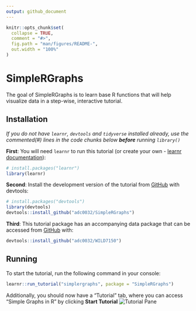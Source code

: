 ```yaml
---
output: github_document
---
```


<!-- README.md is generated from README.Rmd. Please edit that file -->

```r
knitr::opts_chunk$set(
  collapse = TRUE,
  comment = "#>",
  fig.path = "man/figures/README-",
  out.width = "100%"
)
```

# SimpleRGraphs

<!-- badges: start -->
<!-- badges: end -->

The goal of SimpleRGraphs is to learn base R functions that will help visualize data in a step-wise, interactive tutorial.

## Installation

*If you do not have `learnr`, `devtools` and `tidyverse` installed already, use the commented(#) lines in the code chunks below **before** running `library()`*

**First**: You will need `learnr` to run this tutorial (or create your own - [learnr documentation](https://rstudio.github.io/learnr/index.html)):

```r
# install.packages("learnr")
library(learnr)
```


**Second**: Install the development version of the tutorial from [GitHub](https://github.com/) with devtools:

``` r
# install.packages("devtools")
library(devtools)
devtools::install_github("adc0032/SimpleRGraphs")
```


**Third**: This tutorial package has an accompanying data package that can be accessed from [GitHub](https://github.com/) with:

```r
devtools::install_github("adc0032/WILD7150")
```

## Running

To start the tutorial, run the following command in your console:
```r
learnr::run_tutorial("simplergraphs", package = "SimpleRGraphs")
```

Additionally, you should now have a "Tutorial" tab, where you can access "Simple Graphs in R" by clicking **Start Tutorial**
![Tutorial Pane](images/tutorialpane.png)
